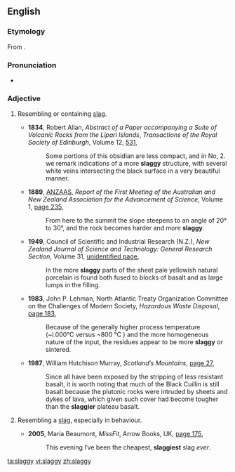 ==English==

===Etymology===
From {{suffix|slag|y|lang=en}}.

===Pronunciation===
* {{IPA|slæɡiː|lang=en}}

===Adjective===
{{en-adj|er|more}}

# {{context|of a material|lang=en}} Resembling or containing [[slag]].
#* '''1834''', Robert Allan, ''Abstract of a Paper accompanying a Suite of Volcanic Rocks from the Lipari Islands'', ''Transactions of the Royal Society of Edinburgh'', Volume 12, [http://books.google.com.au/books?id=1eYxAQAAMAAJ&pg=PA532&lpg=PA532&dq=%22more|most+slaggy%22+-intitle:%22%22+-inauthor:%22%22&source=bl&ots=9b4j5klEkZ&sig=zz9lmxjp1jOEL8Se6Z9PXmzF26M&hl=en&sa=X&ei=dqtRUIGjKJCSiAfOvIDIAg&redir_esc=y#v=onepage&q=%22more|most%20slaggy%22%20-intitle%3A%22%22%20-inauthor%3A%22%22&f=falsepage 531],
#*: Some portions of this obsidian are less compact, and in No, 2. we remark indications of a more '''slaggy''' structure, with several white veins intersecting the black surface in a very beautiful manner.
#* '''1889''', [[w:Australian and New Zealand Association for the Advancement of Science|ANZAAS]], ''Report of the First Meeting of the Australian and New Zealand Association for the Advancement of Science'', Volume 1, [http://books.google.com.au/books?id=Kl86AQAAIAAJ&q=%22more|most+slaggy%22+-intitle:%22%22+-inauthor:%22%22&dq=%22more|most+slaggy%22+-intitle:%22%22+-inauthor:%22%22&source=bl&ots=fyV245AFaR&sig=zEZ1BW-G84ZIN1Ud7XwdcY44j0o&hl=en&sa=X&ei=dqtRUIGjKJCSiAfOvIDIAg&redir_esc=y page 235],
#*: From here to the summit the slope steepens to an angle of 20° to 30°, and the rock becomes harder and more '''slaggy'''.
#* '''1949''', Council of Scientific and Industrial Research (N.Z.), ''New Zealand Journal of Science and Technology: General Research Section'', Volume 31, [http://books.google.com.au/books?id=qoEhAQAAMAAJ&q=%22more|most+slaggy%22+-intitle:%22%22+-inauthor:%22%22&dq=%22more|most+slaggy%22+-intitle:%22%22+-inauthor:%22%22&source=bl&ots=cVQxyitEL8&sig=MgqAXxdzD3ucKZGiB0AW9aXY9pU&hl=en&sa=X&ei=dqtRUIGjKJCSiAfOvIDIAg&redir_esc=y unidentified page],
#*: In the more '''slaggy''' parts of the sheet pale yellowish natural porcelain is found both fused to blocks of basalt and as large lumps in the filling.
#* '''1983''', John P. Lehman, North Atlantic Treaty Organization Committee on the Challenges of Modern Society, ''Hazardous Waste Disposal'', [http://books.google.com.au/books?id=SFUYAQAAIAAJ&q=%22more|most+slaggy%22+-intitle:%22%22+-inauthor:%22%22&dq=%22more|most+slaggy%22+-intitle:%22%22+-inauthor:%22%22&source=bl&ots=rE5quE0rx1&sig=GXaEklS9G2oRSVdlLnVPV6gaMdM&hl=en&sa=X&ei=dqtRUIGjKJCSiAfOvIDIAg&redir_esc=y page 183],
#*: Because of the generally higher process temperature (~l.000°C versus ~800 °C ) and the more homogeneous nature of the input, the residues appear to be more '''slaggy''' or sintered.
#* '''1987''', William Hutchison Murray, ''Scotland′s Mountains'', [http://books.google.com.au/books?id=SXeCAAAAMAAJ&q=%22slaggier%22|%22%22slaggiest%22+-intitle:%22%22+-inauthor:%22%22&dq=%22slaggier%22|%22%22slaggiest%22+-intitle:%22%22+-inauthor:%22%22&source=bl&ots=jYZ4wDb-VT&sig=2GsrJv9CtLPz4xx54ZI16y2Ld7g&hl=en&sa=X&ei=abJRUIOXHKujiAeNioGgDw&redir_esc=y page 27],
#*: Since all have been exposed by the stripping of less resistant basalt, it is worth noting that much of the Black Cuillin is still basalt because the plutonic rocks were intruded by sheets and dykes of lava, which given such cover had become tougher than the '''slaggier''' plateau basalt.
# {{context|UK|Australia|New Zealand|pejorative|of a person|lang=en}} Resembling a [[slag]], especially in behaviour.
#* '''2005''', Maria Beaumont, ''MissFit'', Arrow Books, UK, [http://books.google.com.au/books?id=H3Hv8-kbAOQC&pg=PA175&lpg=PA175&dq=%22slaggier%22|%22%22slaggiest%22+-intitle:%22%22+-inauthor:%22%22&source=bl&ots=41YNsBh3Gu&sig=AsTjwgu16F9uNen0Dy6qcocYGqw&hl=en&sa=X&ei=abJRUIOXHKujiAeNioGgDw&redir_esc=y#v=onepage&q=%22slaggier%22|%22%22slaggiest%22%20-intitle%3A%22%22%20-inauthor%3A%22%22&f=false page 175],
#*: This evening I′ve been the cheapest, '''slaggiest''' slag ''ever''.

[[ta:slaggy]]
[[vi:slaggy]]
[[zh:slaggy]]